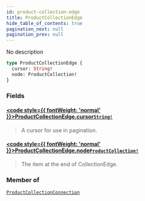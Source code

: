 ```yaml
---
id: product-collection-edge
title: ProductCollectionEdge
hide_table_of_contents: true
pagination_next: null
pagination_prev: null
---
```








No description

```graphql
type ProductCollectionEdge {
  cursor: String!
  node: ProductCollection!
}
```


### Fields

#### [<code style={{ fontWeight: 'normal' }}>ProductCollectionEdge.<b>cursor</b></code>](#)<Bullet />[`String!`](/scalars/string) <Badge class="secondary" text="non-null"/> <Badge class="secondary" text="scalar"/>
> A cursor for use in pagination.
> 

#### [<code style={{ fontWeight: 'normal' }}>ProductCollectionEdge.<b>node</b></code>](#)<Bullet />[`ProductCollection!`](/objects/product-collection) <Badge class="secondary" text="non-null"/> <Badge class="secondary" text="object"/>
> The item at the end of CollectionEdge.
> 



### Member of

[`ProductCollectionConnection`](/objects/product-collection-connection)  <Badge class="secondary" text="object"/>



